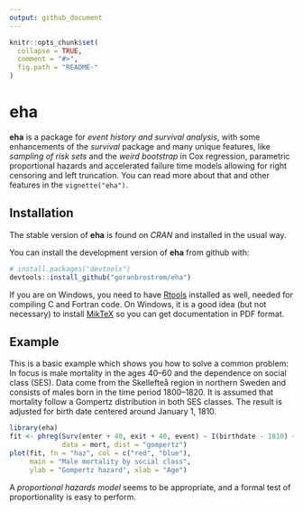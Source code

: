 ```yaml
---
output: github_document
---
```


<!-- README.md is generated from README.Rmd. Please edit that file -->

```r
knitr::opts_chunk$set(
  collapse = TRUE,
  comment = "#>",
  fig.path = "README-"
)
```

# eha

**eha** is a package for *event history and survival analysis*, with some 
enhancements of the *survival* package and many unique features, like *sampling
of risk sets* and the *weird bootstrap* in Cox regression, parametric proportional
hazards and accelerated failure time models allowing for right censoring and left
truncation. You can read more about that and other features in the `vignette("eha")`.


## Installation

The stable version of **eha** is found on *CRAN* and installed in the usual way.

You can install the development version of **eha** from github with:

```r
# install.packages("devtools")
devtools::install_github("goranbrostrom/eha")
```
If you are on Windows, you need to have
[Rtools](https://cran.r-project.org/bin/windows/Rtools/)
installed as well, needed for compiling C and Fortran code. 
On Windows, it is a good idea (but not necessary) to install
[MikTeX](https://miktex.org)
so you can get documentation in PDF format.  


## Example

This is a basic example which shows you how to solve a common problem: In focus is male mortality in the ages 40--60 and the dependence on social class (SES). Data come from the Skellefteå region in northern Sweden and consists of males born in the time period 1800--1820. It is assumed that mortality follow a Gompertz distribution in both SES classes. The result is adjusted for birth date centered around January 1, 1810.

```r
library(eha)
fit <- phreg(Surv(enter + 40, exit + 40, event) ~ I(birthdate - 1810) + strata(ses), 
             data = mort, dist = "gompertz")
plot(fit, fn = "haz", col = c("red", "blue"), 
     main = "Male mortality by social class", 
     ylab = "Gompertz hazard", xlab = "Age")
```

A *proportional hazards model* seems to be appropriate, and a formal test of proportionality is easy to perform.